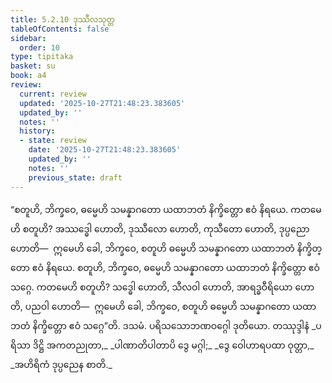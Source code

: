 ```yaml
---
title: 5.2.10 ဒုဿီလသုတ္တ
tableOfContents: false
sidebar:
  order: 10
type: tipitaka
basket: su
book: a4
review:
  current: review
  updated: '2025-10-27T21:48:23.383605'
  updated_by: ''
  notes: ''
  history:
  - state: review
    date: '2025-10-27T21:48:23.383605'
    updated_by: ''
    notes: ''
    previous_state: draft
---
```



<ReviewStatus review={frontmatter.review} showDetails={true} />

<HypothesisAnnotation frontmatter={frontmatter} />

<DynamicBreadcrumb />

<Division number="220" book="a4" e="ch" v="15" p="550">

<Paragraph number="1394" book="a4">
“စတူဟိ, ဘိက္ခဝေ, ဓမ္မေဟိ သမန္နာဂတော ယထာဘတံ နိက္ခိတ္တော ဧဝံ နိရယေ. ကတမေဟိ စတူဟိ? အဿဒ္ဓေါ ဟောတိ, ဒုဿီလော ဟောတိ, ကုသီတော ဟောတိ, ဒုပ္ပညော ဟောတိ—  ဣမေဟိ ခေါ, ဘိက္ခဝေ, စတူဟိ ဓမ္မေဟိ သမန္နာဂတော ယထာဘတံ နိက္ခိတ္တော ဧဝံ နိရယေ.
</Paragraph>

<Paragraph number="1395" book="a4">
စတူဟိ, ဘိက္ခဝေ, ဓမ္မေဟိ သမန္နာဂတော ယထာဘတံ နိက္ခိတ္တော ဧဝံ သဂ္ဂေ. ကတမေဟိ စတူဟိ? သဒ္ဓေါ ဟောတိ, သီလဝါ ဟောတိ, အာရဒ္ဓဝီရိယော ဟောတိ, ပညဝါ ဟောတိ—  ဣမေဟိ ခေါ, ဘိက္ခဝေ, စတူဟိ ဓမ္မေဟိ သမန္နာဂတော ယထာဘတံ နိက္ခိတ္တော ဧဝံ သဂ္ဂေ”တိ.

</Paragraph>
</Division>

<Paragraph number="1396" type="center" book="a4">
ဒသမံ.



</Paragraph>

<Paragraph number="1397" type="center" book="a4">
ပရိသသောဘဏဝဂ္ဂေါ ဒုတိယော.



</Paragraph>

<Paragraph number="1398" type="center" book="a4">
တဿုဒ္ဒါနံ


</Paragraph>

<Paragraph number="1399" type="verses" book="a4">
_ပရိသာ ဒိဋ္ဌိ အကတညုတာ,_  
_ပါဏာတိပါတာပိ ဒွေ မဂ္ဂါ;_  
_ဒွေ ဝေါဟာရပထာ ဝုတ္တာ,_  
_အဟိရိကံ ဒုပ္ပညေန စာတိ._
</Paragraph>